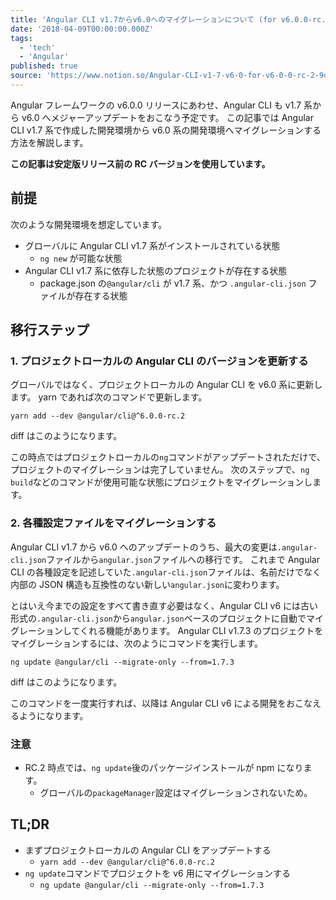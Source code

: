 ```yaml
---
title: 'Angular CLI v1.7からv6.0へのマイグレーションについて (for v6.0.0-rc.2)'
date: '2018-04-09T00:00:00.000Z'
tags:
  - 'tech'
  - 'Angular'
published: true
source: 'https://www.notion.so/Angular-CLI-v1-7-v6-0-for-v6-0-0-rc-2-9dab9594a41d4af69f3536e029edd915'
---
```



Angular フレームワークの v6.0.0 リリースにあわせ、Angular CLI も v1.7 系から v6.0 へメジャーアップデートをおこなう予定です。 この記事では Angular CLI v1.7 系で作成した開発環境から v6.0 系の開発環境へマイグレーションする方法を解説します。

**この記事は安定版リリース前の RC バージョンを使用しています。**

## 前提

次のような開発環境を想定しています。

- グローバルに Angular CLI v1.7 系がインストールされている状態
  - `ng new` が可能な状態
- Angular CLI v1.7 系に依存した状態のプロジェクトが存在する状態
  - package.json の`@angular/cli` が v1.7 系、かつ `.angular-cli.json` ファイルが存在する状態

## 移行ステップ

### 1. プロジェクトローカルの Angular CLI のバージョンを更新する

グローバルではなく、プロジェクトローカルの Angular CLI を v6.0 系に更新します。 yarn であれば次のコマンドで更新します。

```
yarn add --dev @angular/cli@^6.0.0-rc.2
```

diff はこのようになります。

<LinkPreview src="https://github.com/lacolaco/ngcli173migration/commit/b761e55f97ebd1ef1f8fe07cc7e1555c257ef6e9" />

この時点ではプロジェクトローカルの`ng`コマンドがアップデートされただけで、プロジェクトのマイグレーションは完了していません。 次のステップで、`ng build`などのコマンドが使用可能な状態にプロジェクトをマイグレーションします。

### 2. 各種設定ファイルをマイグレーションする

Angular CLI v1.7 から v6.0 へのアップデートのうち、最大の変更は`.angular-cli.json`ファイルから`angular.json`ファイルへの移行です。 これまで Angular CLI の各種設定を記述していた`.angular-cli.json`ファイルは、名前だけでなく内部の JSON 構造も互換性のない新しい`angular.json`に変わります。

とはいえ今までの設定をすべて書き直す必要はなく、Angular CLI v6 には古い形式の`.angular-cli.json`から`angular.json`ベースのプロジェクトに自動でマイグレーションしてくれる機能があります。 Angular CLI v1.7.3 のプロジェクトをマイグレーションするには、次のようにコマンドを実行します。

```
ng update @angular/cli --migrate-only --from=1.7.3
```

diff はこのようになります。

<LinkPreview src="https://github.com/lacolaco/ngcli173migration/commit/9251788e5c59bbfa52b45b5b0f92278e8136a64b" />

このコマンドを一度実行すれば、以降は Angular CLI v6 による開発をおこなえるようになります。

### 注意

- RC.2 時点では、`ng update`後のパッケージインストールが npm になります。
  - グローバルの`packageManager`設定はマイグレーションされないため。

## TL;DR

- まずプロジェクトローカルの Angular CLI をアップデートする
  - `yarn add --dev @angular/cli@^6.0.0-rc.2`
- `ng update`コマンドでプロジェクトを v6 用にマイグレーションする
  - `ng update @angular/cli --migrate-only --from=1.7.3`

